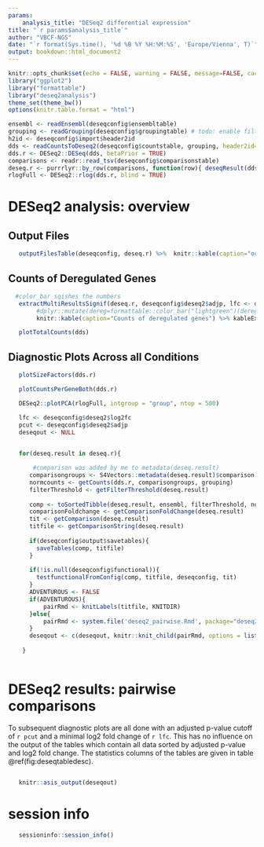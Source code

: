 ```yaml
---
params: 
    analysis_title: "DESeq2 differential expression"
title: "`r params$analysis_title`"
author: "VBCF-NGS"
date: "`r format(Sys.time(), '%d %B %Y %H:%M:%S', 'Europe/Vienna', T)`"
output: bookdown::html_document2
---
```


<style type="text/css">

.figure {
  border: 1px solid black;
  padding: 1em;
  margin-top: 1em;
  margin-bottom: 1em;
}

.figure .figure {
  border: 0px;
  padding: 0px;
  margin: 0px;
}

.book .book-body .page-wrapper .page-inner {
  max-width: 90%;
}

</style>



```r
knitr::opts_chunk$set(echo = FALSE, warning = FALSE, message=FALSE, cache=FALSE, cache.path=KNITDIR)
library("ggplot2")
library("formattable")
library("deseq2analysis")
theme_set(theme_bw())
options(knitr.table.format = "html") 
```

```r
ensembl <- readEnsembl(deseqconfig$ensembltable)
grouping <- readGrouping(deseqconfig$groupingtable) # todo: enable filter grouping in deseqconfig
h2id <- deseqconfig$import$header2id
dds <- readCountsToDeseq2(deseqconfig$countstable, grouping, header2id=get(h2id), remove_genes = NULL, metacols=deseqconfig$import$metacols, skip=deseqconfig$import$skip)
dds.r <- DESeq2::DESeq(dds, betaPrior = TRUE)
comparisons <- readr::read_tsv(deseqconfig$comparisonstable)
deseq.r <- purrrlyr::by_row(comparisons, function(row){ deseqResult(dds.r, row$cond1, row$cond2) }) %>% dplyr::pull(.out)
rlogFull <- DESeq2::rlog(dds.r, blind = TRUE)
```

# DESeq2 analysis: overview


## Output Files

```r
   outputFilesTable(deseqconfig, deseq.r) %>%  knitr::kable(caption="output files") %>% kableExtra::kable_styling(bootstrap_options = c("striped", "hover"), latex_options = "striped")
```


## Counts of Deregulated Genes
```r

  #color_bar sqishes the numbers
   extractMultiResultsSignif(deseq.r, deseqconfig$deseq2$adjp, lfc <- deseqconfig$deseq2$log2fc)  %>% 
        #dplyr::mutate(dereg=formattable::color_bar("lightgreen")(dereg), up=formattable::color_bar("lightyellow")(up), down=formattable::color_bar("lightorange")(down)) %>%
        knitr::kable(caption="Counts of deregulated genes") %>% kableExtra::kable_styling(bootstrap_options = c("striped", "hover"), latex_options = "striped")

```



```r
   plotTotalCounts(dds)
```

## Diagnostic Plots Across all Conditions

```r
   plotSizeFactors(dds.r)
```


```r
   plotCountsPerGeneBoth(dds.r)
```


```r
   DESeq2::plotPCA(rlogFull, intgroup = "group", ntop = 500)
```


```r
   lfc <- deseqconfig$deseq2$log2fc
   pcut <- deseqconfig$deseq2$adjp 
   deseqout <- NULL

    
   for(deseq.result in deseq.r){ 

       #comparison was added by me to metadata(deseq.result)
      comparisongroups <- S4Vectors::metadata(deseq.result)$comparison[2:3]
      normcounts <- getCounts(dds.r, comparisongroups, grouping)
      filterThreshold <- getFilterThreshold(deseq.result)
      
      comp <- toSortedTibble(deseq.result, ensembl, filterThreshold, normcounts) 
      comparisonFoldchange <- getComparisonFoldChange(deseq.result)
      tit <- getComparison(deseq.result)
      titfile <- getComparisonString(deseq.result)
      
      if(deseqconfig$output$savetables){
        saveTables(comp, titfile)
      }
      
      if(!is.null(deseqconfig$functional)){
        testfunctionalFromConfig(comp, titfile, deseqconfig, tit)
      }
      ADVENTUROUS <- FALSE
      if(ADVENTUROUS){
          pairRmd <- knitLabels(titfile, KNITDIR)
      }else{
          pairRmd <- system.file('deseq2_pairwise.Rmd', package="deseq2analysis")
      }
      deseqout <- c(deseqout, knitr::knit_child(pairRmd, options = list(echo = FALSE, warning = FALSE, results = 'hide')))
   
    }
   
```

# DESeq2 results: pairwise comparisons

To subsequent diagnostic plots are all done with 
an adjusted p-value cutoff of `r pcut` and a minimal
log2 fold change of `r lfc`. This has no influence on the output of the tables which contain all data
sorted by adjusted p-value and log2 fold change. The statistics columns of the tables are given in table \@ref(fig:deseqtabledesc).

```r
     

```


```r
   knitr::asis_output(deseqout)
```

# session info
```r
   sessioninfo::session_info()
```
